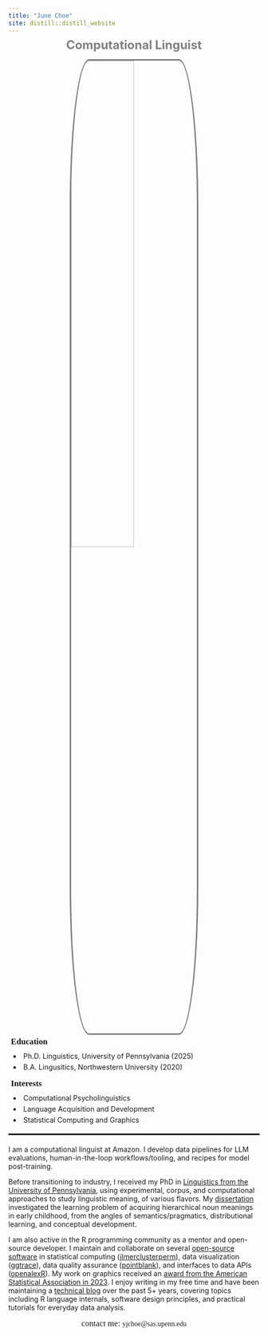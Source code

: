 ```yaml
---
title: "June Choe"
site: distill::distill_website
---
```


<style>
d-article {
  padding-top: 5px;
  border-top: 0px;
}

d-title h1 {
  text-align: center;
  font-family: Roboto Mono;
  letter-spacing: 3px;
}

d-title p {
  text-align: center;
}

.hero-left img {
  width: 85%;
  border-radius: 15%;
  border: 3px solid grey;
  display: block;
  margin-left: auto;
  margin-right: auto;
  margin-bottom: 1em;
}

.hero-right p {
  margin: 10px 0px 10px 0px;
  font-size: 1.2em;
  font-family: Roboto Slab;
}

.hero-right li {
  margin-bottom: 5px;
  padding-left: 10px;
}

@media (min-width: 1200px) {
  .hero-left {
    width:32%;
    float:left;
  }
  .hero-right {
    width:63%;
    float:right;
  }
}

@media (max-width: 1199px) {
  .hero-left img {
    width: 50%;
  }
}
</style>

<h2 style="
    margin: 0;
    text-align: center;
    border: none;
    color: grey;
    font-size: 1.5rem;
    margin-top: -.5rem;
    margin-bottom: .5rem;
">Computational Linguist</h2>

<div style="border-bottom:3px solid black; margin-bottom:20px">

<div class="hero-left">
  <img src="static/img/profile_rect.jpeg">
</div>

<div class="hero-right" style="margin-top:-10px; padding-bottom:1em">
  <p style="font-weight:bold; margin-top:5px">
    <i class="fa fa-graduation-cap" aria-hidden="true" style="padding-right:5px"></i> Education
  </p>
  <li>Ph.D. Linguistics, University of Pennsylvania (2025)</li>
  <li>B.A. Lingusitics, Northwestern University (2020)</li>
  <p style="font-weight:bold; margin-top:15px">
    <i class="fa fa-lightbulb-o" aria-hidden="true" style="padding-right:5px"></i> Interests
  </p>
  <li>Computational Psycholinguistics</li>
  <li>Language Acquisition and Development</li>
  <li>Statistical Computing and Graphics</li>
</div>

</div>


<!-- <h3 style="margin: 0px 0px 25px 0px; font-variant:small-caps; font-size:2em; letter-spacing:2px">about</h3> -->

<div class="about">

I am a computational linguist at Amazon. I develop data pipelines for LLM evaluations, human-in-the-loop workflows/tooling, and recipes for model post-training.

Before transitioning to industry, I received my PhD in [Linguistics from the University of Pennsylvania](https://live-sas-www-ling.pantheon.sas.upenn.edu/), using experimental, corpus, and computational approaches to study linguistic meaning, of various flavors. My [dissertation](static/papers/Choe_2025_acquiring_words_beyond_the_basic_level.pdf) investigated the learning problem of acquiring hierarchical noun meanings in early childhood, from the angles of semantics/pragmatics, distributional learning, and conceptual development.

I am also active in the R programming community as a mentor and open-source developer. I maintain and collaborate on several [open-source software](/software.html) in statistical computing ([jlmerclusterperm](https://yjunechoe.github.io/jlmerclusterperm)), data visualization ([ggtrace](https://yjunechoe.github.io/ggtrace/)), data quality assurance ([pointblank](https://github.com/rstudio/pointblank)), and interfaces to data APIs ([openalexR](https://github.com/ropensci/openalexR)). My work on graphics received an [award from the American Statistical Association in 2023](https://community.amstat.org/jointscsg-section/awards/student-paper-competition). I enjoy writing in my free time and have been maintaining a [technical blog](https://yjunechoe.github.io/blog.html) over the past 5+ years, covering topics including R language internals, software design principles, and practical tutorials for everyday data analysis.

</div>

<div style='text-align: center; font-family: Fira Mono; margin-top: 10px;'><span class="sc" style="font-size:1.2em">contact me: </span> yj<span>choe</span>\@sas.upenn.edu</div>

<a rel="me" href="https://fosstodon.org/@yjunechoe"></a>

<script>
window.addEventListener('load', function () {
  document.querySelector("hr").remove()
  document.querySelector(".d-title").style.paddingTop = "5rem"
  document.querySelector(".distill-site-footer").remove()
})
</script>
